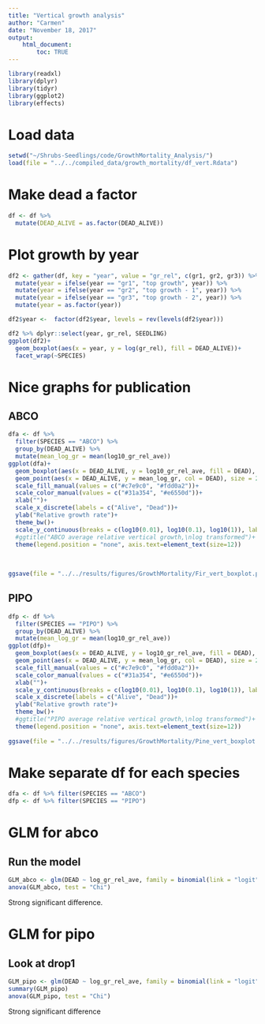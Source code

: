 ```yaml
---
title: "Vertical growth analysis"
author: "Carmen"
date: "November 18, 2017"
output: 
    html_document:
        toc: TRUE
---
```


```r
library(readxl)
library(dplyr)
library(tidyr)
library(ggplot2)
library(effects)
```

# Load data
```r
setwd("~/Shrubs-Seedlings/code/GrowthMortality_Analysis/")
load(file = "../../compiled_data/growth_mortality/df_vert.Rdata")
```

#  Make dead a factor
```r
df <- df %>% 
  mutate(DEAD_ALIVE = as.factor(DEAD_ALIVE))
```

# Plot growth by year
```r
df2 <- gather(df, key = "year", value = "gr_rel", c(gr1, gr2, gr3)) %>% 
  mutate(year = ifelse(year == "gr1", "top growth", year)) %>% 
  mutate(year = ifelse(year == "gr2", "top growth - 1", year)) %>% 
  mutate(year = ifelse(year == "gr3", "top growth - 2", year)) %>% 
  mutate(year = as.factor(year))

df2$year <-  factor(df2$year, levels = rev(levels(df2$year)))

df2 %>% dplyr::select(year, gr_rel, SEEDLING)
ggplot(df2)+
  geom_boxplot(aes(x = year, y = log(gr_rel), fill = DEAD_ALIVE))+
  facet_wrap(~SPECIES)
```

# Nice graphs for publication

## ABCO
```r
dfa <- df %>% 
  filter(SPECIES == "ABCO") %>% 
  group_by(DEAD_ALIVE) %>% 
  mutate(mean_log_gr = mean(log10_gr_rel_ave))
ggplot(dfa)+
  geom_boxplot(aes(x = DEAD_ALIVE, y = log10_gr_rel_ave, fill = DEAD), alpha = .5)+
  geom_point(aes(x = DEAD_ALIVE, y = mean_log_gr, col = DEAD), size = 2)+
  scale_fill_manual(values = c("#c7e9c0", "#fdd0a2"))+
  scale_color_manual(values = c("#31a354", "#e6550d"))+
  xlab("")+
  scale_x_discrete(labels = c("Alive", "Dead"))+
  ylab("Relative growth rate")+
  theme_bw()+
  scale_y_continuous(breaks = c(log10(0.01), log10(0.1), log10(1)), labels = c(0.01, 0.1, 1), limits = c(log10(0.007), log10(1.1)))+
  #ggtitle("ABCO average relative vertical growth,\nlog transformed")+
  theme(legend.position = "none", axis.text=element_text(size=12))
  
  
  
ggsave(file = "../../results/figures/GrowthMortality/Fir_vert_boxplot.png", width = 4, height = 6, dpi = 400)
```


## PIPO
```r
dfp <- df %>% 
  filter(SPECIES == "PIPO") %>% 
  group_by(DEAD_ALIVE) %>% 
  mutate(mean_log_gr = mean(log10_gr_rel_ave))
ggplot(dfp)+
  geom_boxplot(aes(x = DEAD_ALIVE, y = log10_gr_rel_ave, fill = DEAD), alpha = .5)+
  geom_point(aes(x = DEAD_ALIVE, y = mean_log_gr, col = DEAD), size = 2)+
  scale_fill_manual(values = c("#c7e9c0", "#fdd0a2"))+
  scale_color_manual(values = c("#31a354", "#e6550d"))+
  xlab("")+
  scale_y_continuous(breaks = c(log10(0.01), log10(0.1), log10(1)), labels = c(0.01, 0.1, 1), limits = c(log10(0.007), log10(1.1)))+
  scale_x_discrete(labels = c("Alive", "Dead"))+
  ylab("Relative growth rate")+
  theme_bw()+
  #ggtitle("PIPO average relative vertical growth,\nlog transformed")+
  theme(legend.position = "none", axis.text=element_text(size=12))
  
ggsave(file = "../../results/figures/GrowthMortality/Pine_vert_boxplot.png", width = 4, height = 6, dpi = 400)
```


# Make separate df for each species
```r
dfa <- df %>% filter(SPECIES == "ABCO")
dfp <- df %>% filter(SPECIES == "PIPO")
```

# GLM for abco

## Run the model
```r
GLM_abco <- glm(DEAD ~ log_gr_rel_ave, family = binomial(link = "logit"), data = dfa)
anova(GLM_abco, test = "Chi")
```

Strong significant difference.

# GLM for pipo


## Look at drop1
```r
GLM_pipo <- glm(DEAD ~ log_gr_rel_ave, family = binomial(link = "logit"), data = dfp)
summary(GLM_pipo)
anova(GLM_pipo, test = "Chi")
```

Strong significant difference
